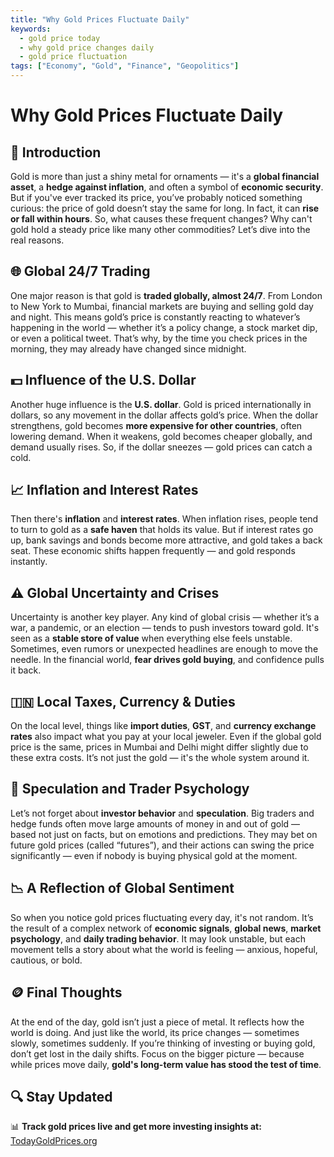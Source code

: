 ```yaml
---
title: "Why Gold Prices Fluctuate Daily"
keywords:
  - gold price today
  - why gold price changes daily
  - gold price fluctuation
tags: ["Economy", "Gold", "Finance", "Geopolitics"]
---
```


<h1 className="text-3xl font-bold text-yellow-700 mb-6">Why Gold Prices Fluctuate Daily</h1>

## 📌 Introduction

<div className="text-gray-700 dark:text-gray-300 mb-6">
Gold is more than just a shiny metal for ornaments — it's a <strong>global financial asset</strong>, a <strong>hedge against inflation</strong>, and often a symbol of <strong>economic security</strong>. But if you've ever tracked its price, you’ve probably noticed something curious: the price of gold doesn’t stay the same for long. In fact, it can <strong>rise or fall within hours</strong>. So, what causes these frequent changes? Why can't gold hold a steady price like many other commodities? Let’s dive into the real reasons.
</div>

## 🌐 Global 24/7 Trading

<div className="text-gray-700 dark:text-gray-300 mb-6">
One major reason is that gold is <strong>traded globally, almost 24/7</strong>. From London to New York to Mumbai, financial markets are buying and selling gold day and night. This means gold’s price is constantly reacting to whatever’s happening in the world — whether it’s a policy change, a stock market dip, or even a political tweet. That’s why, by the time you check prices in the morning, they may already have changed since midnight.
</div>

## 💵 Influence of the U.S. Dollar

<div className="text-gray-700 dark:text-gray-300 mb-6">
Another huge influence is the <strong>U.S. dollar</strong>. Gold is priced internationally in dollars, so any movement in the dollar affects gold’s price. When the dollar strengthens, gold becomes <strong>more expensive for other countries</strong>, often lowering demand. When it weakens, gold becomes cheaper globally, and demand usually rises. So, if the dollar sneezes — gold prices can catch a cold.
</div>

## 📈 Inflation and Interest Rates

<div className="text-gray-700 dark:text-gray-300 mb-6">
Then there's <strong>inflation</strong> and <strong>interest rates</strong>. When inflation rises, people tend to turn to gold as a <strong>safe haven</strong> that holds its value. But if interest rates go up, bank savings and bonds become more attractive, and gold takes a back seat. These economic shifts happen frequently — and gold responds instantly.
</div>

## ⚠️ Global Uncertainty and Crises

<div className="text-gray-700 dark:text-gray-300 mb-6">
Uncertainty is another key player. Any kind of global crisis — whether it’s a war, a pandemic, or an election — tends to push investors toward gold. It's seen as a <strong>stable store of value</strong> when everything else feels unstable. Sometimes, even rumors or unexpected headlines are enough to move the needle. In the financial world, <strong>fear drives gold buying</strong>, and confidence pulls it back.
</div>

## 🇮🇳 Local Taxes, Currency & Duties

<div className="text-gray-700 dark:text-gray-300 mb-6">
On the local level, things like <strong>import duties</strong>, <strong>GST</strong>, and <strong>currency exchange rates</strong> also impact what you pay at your local jeweler. Even if the global gold price is the same, prices in Mumbai and Delhi might differ slightly due to these extra costs. It’s not just the gold — it's the whole system around it.
</div>

## 🧠 Speculation and Trader Psychology

<div className="text-gray-700 dark:text-gray-300 mb-6">
Let’s not forget about <strong>investor behavior</strong> and <strong>speculation</strong>. Big traders and hedge funds often move large amounts of money in and out of gold — based not just on facts, but on emotions and predictions. They may bet on future gold prices (called “futures”), and their actions can swing the price significantly — even if nobody is buying physical gold at the moment.
</div>

## 📉 A Reflection of Global Sentiment

<div className="text-gray-700 dark:text-gray-300 mb-6">
So when you notice gold prices fluctuating every day, it's not random. It’s the result of a complex network of <strong>economic signals</strong>, <strong>global news</strong>, <strong>market psychology</strong>, and <strong>daily trading behavior</strong>. It may look unstable, but each movement tells a story about what the world is feeling — anxious, hopeful, cautious, or bold.
</div>

## 🪙 Final Thoughts

<div className="text-gray-700 dark:text-gray-300 mb-6">
At the end of the day, gold isn’t just a piece of metal. It reflects how the world is doing. And just like the world, its price changes — sometimes slowly, sometimes suddenly. If you’re thinking of investing or buying gold, don’t get lost in the daily shifts. Focus on the bigger picture — because while prices move daily, <strong>gold's long-term value has stood the test of time</strong>.
</div>

## 🔍 Stay Updated

<div className="text-gray-700 dark:text-gray-300">
📊 <strong>Track gold prices live and get more investing insights at:</strong>  
<a href="https://www.todaygoldprices.org/" className="text-yellow-600 underline hover:text-yellow-700">TodayGoldPrices.org</a>
</div>
